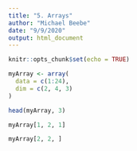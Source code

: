 ```yaml
---
title: "5. Arrays"
author: "Michael Beebe"
date: "9/9/2020"
output: html_document
---
```


```r
knitr::opts_chunk$set(echo = TRUE)
```

```r

myArray <- array(
  data = c(1:24),
  dim = c(2, 4, 3)
)

```

```r

head(myArray, 3)

```

```r

myArray[1, 2, 1]

```

```r

myArray[2, 2, ]

```

